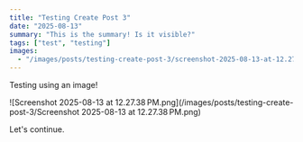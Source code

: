 ```yaml
---
title: "Testing Create Post 3"
date: "2025-08-13"
summary: "This is the summary! Is it visible?"
tags: ["test", "testing"]
images:
  - "/images/posts/testing-create-post-3/screenshot-2025-08-13-at-12.27.38-pm.png"
---
```


Testing using an image!

![Screenshot 2025-08-13 at 12.27.38 PM.png](/images/posts/testing-create-post-3/Screenshot 2025-08-13 at 12.27.38 PM.png)

Let's continue.